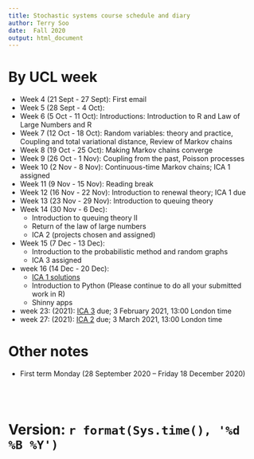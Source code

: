 ```yaml
---
title: Stochastic systems course schedule and diary
author: Terry Soo
date:  Fall 2020
output: html_document
---
```




# By UCL week

* Week 4 (21 Sept - 27 Sept):  First email
* Week 5 (28 Sept - 4 Oct):
* Week 6 (5 Oct - 11 Oct):  Introductions:  Introduction to R and Law of Large Numbers and R
* Week 7 (12 Oct - 18 Oct): Random variables: theory and practice, Coupling and total variational distance, Review of Markov chains
* Week 8 (19 Oct - 25 Oct):  Making Markov chains converge
* Week 9 (26 Oct - 1 Nov):  Coupling from the past, Poisson processes
* Week 10 (2 Nov - 8 Nov):  Continuous-time Markov chains; ICA 1 assigned   
* Week 11 (9 Nov - 15 Nov):  Reading break
* Week 12 (16 Nov - 22 Nov): Introduction to renewal theory; ICA 1 due 
* Week 13 (23 Nov - 29 Nov):  Introduction to queuing theory
* Week 14 (30 Nov - 6 Dec):  
  + Introduction to queuing theory II 
  + Return of the law of large numbers
  + ICA 2 (projects chosen and assigned)
* Week 15 (7 Dec - 13 Dec):
  + Introduction to the probabilistic method and random graphs
  +  ICA 3 assigned
* week 16 (14 Dec - 20 Dec):
  + [ICA 1 solutions]([ICA 1 solutions](https://tsoo-math.github.io/ucl/ica-stat9.html))
  + Introduction to Python (Please continue to do all your submitted work in R)
  + Shinny apps

* week 23: (2021):  [ICA 3](https://tsoo-math.github.io/ucl/ica3-stat9-release.html) due; 3 February 2021, 13:00 London time
* week 27: (2021):  [ICA 2](https://tsoo-math.github.io/ucl/ICAproject-ideas.html) due; 3 March 2021, 13:00 London time

# Other notes

* First term Monday (28 September 2020 -- Friday 18 December 2020)



<br>
<br>

# Version:  `r format(Sys.time(), '%d %B %Y')`

<br>
<br>
<br>
